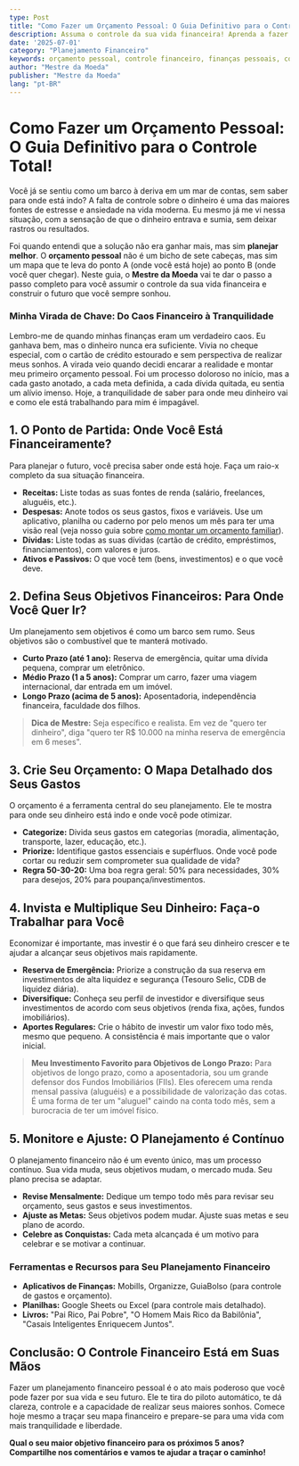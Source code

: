 ```yaml
---
type: Post
title: "Como Fazer um Orçamento Pessoal: O Guia Definitivo para o Controle Total!"
description: Assuma o controle da sua vida financeira! Aprenda a fazer um orçamento pessoal eficaz e alcance seus objetivos com tranquilidade.
date: '2025-07-01'
category: "Planejamento Financeiro"
keywords: orçamento pessoal, controle financeiro, finanças pessoais, como planejar finanças, orçamento pessoal, objetivos financeiros
author: "Mestre da Moeda"
publisher: "Mestre da Moeda"
lang: "pt-BR"
---
```



# Como Fazer um Orçamento Pessoal: O Guia Definitivo para o Controle Total!

Você já se sentiu como um barco à deriva em um mar de contas, sem saber para onde está indo? A falta de controle sobre o dinheiro é uma das maiores fontes de estresse e ansiedade na vida moderna. Eu mesmo já me vi nessa situação, com a sensação de que o dinheiro entrava e sumia, sem deixar rastros ou resultados.

Foi quando entendi que a solução não era ganhar mais, mas sim **planejar melhor**. O **orçamento pessoal** não é um bicho de sete cabeças, mas sim um mapa que te leva do ponto A (onde você está hoje) ao ponto B (onde você quer chegar). Neste guia, o **Mestre da Moeda** vai te dar o passo a passo completo para você assumir o controle da sua vida financeira e construir o futuro que você sempre sonhou.

### Minha Virada de Chave: Do Caos Financeiro à Tranquilidade

Lembro-me de quando minhas finanças eram um verdadeiro caos. Eu ganhava bem, mas o dinheiro nunca era suficiente. Vivia no cheque especial, com o cartão de crédito estourado e sem perspectiva de realizar meus sonhos. A virada veio quando decidi encarar a realidade e montar meu primeiro orçamento pessoal. Foi um processo doloroso no início, mas a cada gasto anotado, a cada meta definida, a cada dívida quitada, eu sentia um alívio imenso. Hoje, a tranquilidade de saber para onde meu dinheiro vai e como ele está trabalhando para mim é impagável.

## 1. O Ponto de Partida: Onde Você Está Financeiramente?

Para planejar o futuro, você precisa saber onde está hoje. Faça um raio-x completo da sua situação financeira.

*   **Receitas:** Liste todas as suas fontes de renda (salário, freelances, aluguéis, etc.).
*   **Despesas:** Anote todos os seus gastos, fixos e variáveis. Use um aplicativo, planilha ou caderno por pelo menos um mês para ter uma visão real (veja nosso guia sobre [como montar um orçamento familiar](/posts/3-montar-orcamento-familiar)).
*   **Dívidas:** Liste todas as suas dívidas (cartão de crédito, empréstimos, financiamentos), com valores e juros.
*   **Ativos e Passivos:** O que você tem (bens, investimentos) e o que você deve.

## 2. Defina Seus Objetivos Financeiros: Para Onde Você Quer Ir?

Um planejamento sem objetivos é como um barco sem rumo. Seus objetivos são o combustível que te manterá motivado.

*   **Curto Prazo (até 1 ano):** Reserva de emergência, quitar uma dívida pequena, comprar um eletrônico.
*   **Médio Prazo (1 a 5 anos):** Comprar um carro, fazer uma viagem internacional, dar entrada em um imóvel.
*   **Longo Prazo (acima de 5 anos):** Aposentadoria, independência financeira, faculdade dos filhos.

> **Dica de Mestre:** Seja específico e realista. Em vez de "quero ter dinheiro", diga "quero ter R$ 10.000 na minha reserva de emergência em 6 meses".

<Ad slot="6922916787" />

## 3. Crie Seu Orçamento: O Mapa Detalhado dos Seus Gastos

O orçamento é a ferramenta central do seu planejamento. Ele te mostra para onde seu dinheiro está indo e onde você pode otimizar.

*   **Categorize:** Divida seus gastos em categorias (moradia, alimentação, transporte, lazer, educação, etc.).
*   **Priorize:** Identifique gastos essenciais e supérfluos. Onde você pode cortar ou reduzir sem comprometer sua qualidade de vida?
*   **Regra 50-30-20:** Uma boa regra geral: 50% para necessidades, 30% para desejos, 20% para poupança/investimentos.

## 4. Invista e Multiplique Seu Dinheiro: Faça-o Trabalhar para Você

Economizar é importante, mas investir é o que fará seu dinheiro crescer e te ajudar a alcançar seus objetivos mais rapidamente.

*   **Reserva de Emergência:** Priorize a construção da sua reserva em investimentos de alta liquidez e segurança (Tesouro Selic, CDB de liquidez diária).
*   **Diversifique:** Conheça seu perfil de investidor e diversifique seus investimentos de acordo com seus objetivos (renda fixa, ações, fundos imobiliários).
*   **Aportes Regulares:** Crie o hábito de investir um valor fixo todo mês, mesmo que pequeno. A consistência é mais importante que o valor inicial.

> **Meu Investimento Favorito para Objetivos de Longo Prazo:** Para objetivos de longo prazo, como a aposentadoria, sou um grande defensor dos Fundos Imobiliários (FIIs). Eles oferecem uma renda mensal passiva (aluguéis) e a possibilidade de valorização das cotas. É uma forma de ter um "aluguel" caindo na conta todo mês, sem a burocracia de ter um imóvel físico.

## 5. Monitore e Ajuste: O Planejamento é Contínuo

O planejamento financeiro não é um evento único, mas um processo contínuo. Sua vida muda, seus objetivos mudam, o mercado muda. Seu plano precisa se adaptar.

*   **Revise Mensalmente:** Dedique um tempo todo mês para revisar seu orçamento, seus gastos e seus investimentos.
*   **Ajuste as Metas:** Seus objetivos podem mudar. Ajuste suas metas e seu plano de acordo.
*   **Celebre as Conquistas:** Cada meta alcançada é um motivo para celebrar e se motivar a continuar.

### Ferramentas e Recursos para Seu Planejamento Financeiro

*   **Aplicativos de Finanças:** Mobills, Organizze, GuiaBolso (para controle de gastos e orçamento).
*   **Planilhas:** Google Sheets ou Excel (para controle mais detalhado).
*   **Livros:** "Pai Rico, Pai Pobre", "O Homem Mais Rico da Babilônia", "Casais Inteligentes Enriquecem Juntos".

## Conclusão: O Controle Financeiro Está em Suas Mãos

Fazer um planejamento financeiro pessoal é o ato mais poderoso que você pode fazer por sua vida e seu futuro. Ele te tira do piloto automático, te dá clareza, controle e a capacidade de realizar seus maiores sonhos. Comece hoje mesmo a traçar seu mapa financeiro e prepare-se para uma vida com mais tranquilidade e liberdade.

**Qual o seu maior objetivo financeiro para os próximos 5 anos? Compartilhe nos comentários e vamos te ajudar a traçar o caminho!**